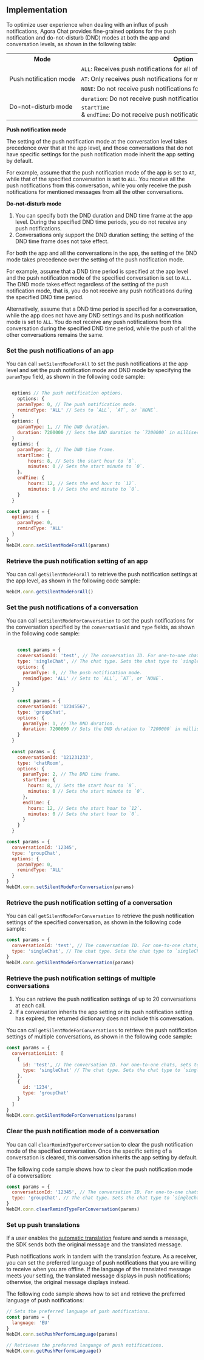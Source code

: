 <PlatformWrapper platform="web">

## Implementation

To optimize user experience when dealing with an influx of push notifications, Agora Chat provides fine-grained options for the push notification and do-not-disturb (DND) modes at both the app and conversation levels, as shown in the following table:

<table class="cellspacing=0 border=1">
<tbody>
    <tr>
        <th>
            <nobr>Mode</nobr>
        </th>
        <th>
            <nobr>Option</nobr>
        </th>
        <th>
            <nobr>App</nobr>
        </th>
        <th>
            <nobr>Conversation</nobr>
        </th>
    </tr>
    <tr>
        <td rowspan="3">
            <nobr>Push notification mode</nobr>
        </td>
        <td>
            <nobr><code>ALL</code>: Receives push notifications for all offline messages.</nobr>
        </td>
        <td>
            <nobr>✓</nobr>
        </td>
        <td>
            <nobr>✓</nobr>
        </td>
    </tr>
    <tr>
        <td>
            <nobr><code>AT</code>: Only receives push notifications for mentioned messages.</nobr>
        </td>
        <td>
            <nobr>✓</nobr>
        </td>
        <td>
            <nobr>✓</nobr>
        </td>
    </tr>
    <tr>
        <td>
            <nobr><code>NONE</code>: Do not receive push notifications for offline messages.</nobr>
        </td>
        <td>
            <nobr>✓</nobr>
        </td>
        <td>
            <nobr>✓</nobr>
        </td>
    </tr>
    <tr>
        <td rowspan="2">
            <nobr>Do-not-disturb mode</nobr>
        </td>
        <td>
            <nobr><code>duration</code>: Do not receive push notifications for the specified duration.</nobr>
        </td>
        <td>
            <nobr>✓</nobr>
        </td>
        <td>
            <nobr>✓</nobr>
        </td>
    </tr>
    <tr>
        <td>
            <nobr><code>startTime</code> & <code>endTime</code>: Do not receive push notifications in the specified time frame.</nobr>
        </td>
        <td>
            <nobr>✓</nobr>
        </td>
        <td>
            <nobr>✗</nobr>
        </td>
    </tr>
</tbody>
</table>


**Push notification mode**

The setting of the push notification mode at the conversation level takes precedence over that at the app level, and those conversations that do not have specific settings for the push notification mode inherit the app setting by default.

For example, assume that the push notification mode of the app is set to `AT`, while that of the specified conversation is set to `ALL`. You receive all the push notifications from this conversation, while you only receive the push notifications for mentioned messages from all the other conversations.

**Do-not-disturb mode**

<div class="alert note"><ol><li>You can specify both the DND duration and DND time frame at the app level. During the specified DND time periods, you do not receive any push notifications.</li><li>Conversations only support the DND duration setting; the setting of the DND time frame does not take effect.</li></ol></div>

For both the app and all the conversations in the app, the setting of the DND mode takes precedence over the setting of the push notification mode.

For example, assume that a DND time period is specified at the app level and the push notification mode of the specified conversation is set to `ALL`. The DND mode takes effect regardless of the setting of the push notification mode, that is, you do not receive any push notifications during the specified DND time period.

Alternatively, assume that a DND time period is specified for a conversation, while the app does not have any DND settings and its push notification mode is set to `ALL`. You do not receive any push notifications from this conversation during the specified DND time period, while the push of all the other conversations remains the same.

### Set the push notifications of an app

You can call `setSilentModeForAll` to set the push notifications at the app level and set the push notification mode and DND mode by specifying the `paramType` field, as shown in the following code sample:

```` javascript

  options // The push notification options.
	options: {
    paramType: 0, // The push notification mode.
    remindType: 'ALL' // Sets to `ALL`, `AT`, or `NONE`.
  }
  options: {
    paramType: 1, // The DND duration.
    duration: 7200000 // Sets the DND duration to `7200000` in milliseconds.
  }
  options: {
    paramType: 2, // The DND time frame.
    startTime: {
    	hours: 8, // Sets the start hour to `8`.
    	minutes: 0 // Sets the start minute to `0`.
    }，
    endTime: {
    	hours: 12, // Sets the end hour to `12`.
    	minutes: 0 // Sets the end minute to `0`.
    }
  }

const params = {
  options: {
    paramType: 0,
    remindType: 'ALL'
  }
}
WebIM.conn.setSilentModeForAll(params)
````

### Retrieve the push notification setting of an app

You can call `getSilentModeForAll` to retrieve the push notification settings at the app level, as shown in the following code sample:

```` javascript
WebIM.conn.getSilentModeForAll()
````

### Set the push notifications of a conversation

You can call `setSilentModeForConversation` to set the push notifications for the conversation specified by the `conversationId` and `type` fields, as shown in the following code sample:

``` javascript

	const params = {
    conversationId: 'test', // The conversation ID. For one-to-one chats, sets to the ID of the peer user. For group chats, sets to the ID of the chat group or chat room.
    type: 'singleChat', // The chat type. Sets the chat type to `singleChat`, `groupChat`, or `chatRoom`.
    options: {
      paramType: 0, // The push notification mode.
      remindType: 'ALL' // Sets to `ALL`, `AT`, or `NONE`.
    }
  }
	
	const params = {
    conversationId: '12345567',
    type: 'groupChat',
    options: {
      paramType: 1, // The DND duration.
      duration: 7200000 // Sets the DND duration to `7200000` in milliseconds.
    }
  }
  
  const params = {
    conversationId: '121231233',
    type: 'chatRoom',
    options: {
      paramType: 2, // The DND time frame.
      startTime: {
        hours: 8, // Sets the start hour to `8`.
        minutes: 0 // Sets the start minute to `0`.
      }，
      endTime: {
        hours: 12, // Sets the start hour to `12`.
        minutes: 0 // Sets the start hour to `0`.
      }
    }
  }

const params = {
  conversationId: '12345',
  type: 'groupChat',
  options: {
    paramType: 0,
    remindType: 'ALL'
  }
}
WebIM.conn.setSilentModeForConversation(params)
```

### Retrieve the push notification setting of a conversation

You can call `getSilentModeForConversation` to retrieve the push notification settings of the specified conversation, as shown in the following code sample:

```` javascript
const params = {
  conversationId: 'test', // The conversation ID. For one-to-one chats, sets to the ID of the peer user. For group chats, sets to the ID of the chat group or chat room.
  type: 'singleChat', // The chat type. Sets the chat type to `singleChat`, `groupChat`, or `chatRoom`.
}
WebIM.conn.getSilentModeForConversation(params)
````

### Retrieve the push notification settings of multiple conversations

<div class="alert info"><ol><li>You can retrieve the push notification settings of up to 20 conversations at each call.</li><li>If a conversation inherits the app setting or its push notification setting has expired, the returned dictionary does not include this conversation.</li></ol></div>

You can call `getSilentModeForConversations` to retrieve the push notification settings of multiple conversations, as shown in the following code sample:

```javascript
const params = {
  conversationList: [
    {
      id: 'test', // The conversation ID. For one-to-one chats, sets to the ID of the peer user. For group chats, sets to the ID of the chat group or chat room.
      type: 'singleChat' // The chat type. Sets the chat type to `singleChat`, `groupChat`, or `chatRoom`.
    },
    {
      id: '1234',
      type: 'groupChat'
    }
  ]
}
WebIM.conn.getSilentModeForConversations(params)
````


### Clear the push notification mode of a conversation

You can call `clearRemindTypeForConversation` to clear the push notification mode of the specified conversation. Once the specific setting of a conversation is cleared, this conversation inherits the app setting by default.

The following code sample shows how to clear the push notification mode of a conversation:

``` javascript
const params = {
  conversationId: '12345', // The conversation ID. For one-to-one chats, sets to the ID of the peer user. For group chats, sets to the ID of the chat group or chat room.
  type: 'groupChat', // The chat type. Sets the chat type to `singleChat`, `groupChat`, or `chatRoom`.
}
WebIM.conn.clearRemindTypeForConversation(params)
```

### Set up push translations

If a user enables the [automatic translation](./agora_chat_translation_web) feature and sends a message, the SDK sends both the original message and the translated message.

Push notifications work in tandem with the translation feature. As a receiver, you can set the preferred language of push notifications that you are willing to receive when you are offline. If the language of the translated message meets your setting, the translated message displays in push notifications; otherwise, the original message displays instead.

The following code sample shows how to set and retrieve the preferred language of push notifications:

```javascript
// Sets the preferred language of push notifications.
const params = {
  language: 'EU'
}
WebIM.conn.setPushPerformLanguage(params)

// Retrieves the preferred language of push notifications.
WebIM.conn.getPushPerformLanguage()
```

</PlatformWrapper>
